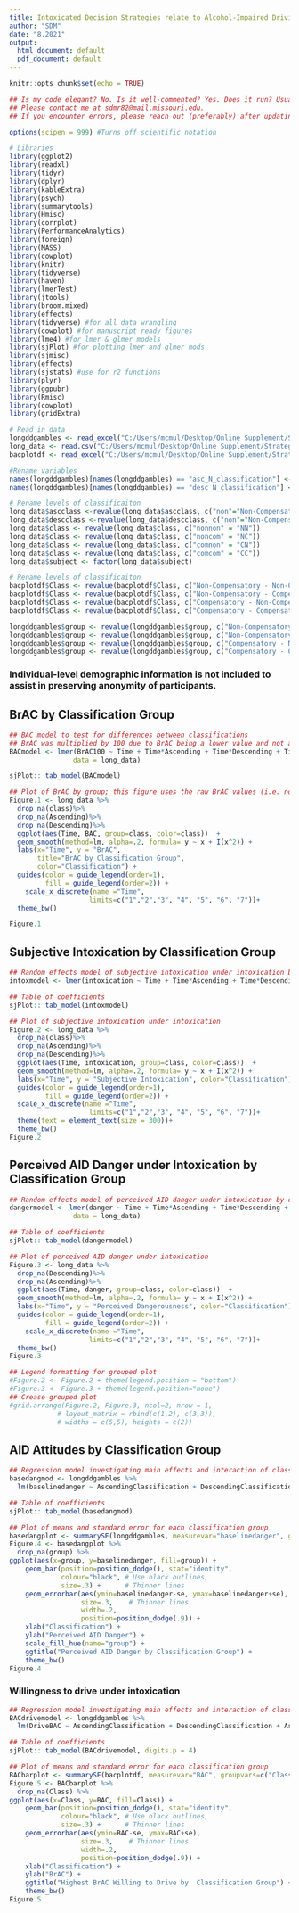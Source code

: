 ---
title: Intoxicated Decision Strategies relate to Alcohol-Impaired Driving Attitudes and Intentions 
author: "SDM"
date: "8.2021"
output:
  html_document: default
  pdf_document: default
---

```{r setup, include=FALSE}
knitr::opts_chunk$set(echo = TRUE)

## Is my code elegant? No. Is it well-commented? Yes. Does it run? Usually. 
## Please contact me at sdmr82@mail.missouri.edu. 
## If you encounter errors, please reach out (preferably) after updating R and your packages as well as a solid google search. :)

options(scipen = 999) #Turns off scientific notation

# Libraries
library(ggplot2)
library(readxl)
library(tidyr)
library(dplyr)
library(kableExtra)
library(psych)
library(summarytools)
library(Hmisc)
library(corrplot)
library(PerformanceAnalytics)
library(foreign)
library(MASS)
library(cowplot)
library(knitr)
library(tidyverse)
library(haven)
library(lmerTest)
library(jtools)
library(broom.mixed)
library(effects)
library(tidyverse) #for all data wrangling
library(cowplot) #for manuscript ready figures
library(lme4) #for lmer & glmer models
library(sjPlot) #for plotting lmer and glmer mods
library(sjmisc) 
library(effects)
library(sjstats) #use for r2 functions
library(plyr)
library(ggpubr)
library(Rmisc)
library(cowplot)
library(gridExtra)

# Read in data
longddgambles <- read_excel("C:/Users/mcmul/Desktop/Online Supplement/Strategy Differences Data/longddgambles.xlsx")
long_data <- read.csv("C:/Users/mcmul/Desktop/Online Supplement/Strategy Differences Data/long_data.csv")
bacplotdf <- read_excel("C:/Users/mcmul/Desktop/Online Supplement/Strategy Differences Data/bacplot.xlsx")

#Rename variables
names(longddgambles)[names(longddgambles) == "asc_N_classification"] <- "AscendingClassification"
names(longddgambles)[names(longddgambles) == "desc_N_classification"] <- "DescendingClassification"

# Rename levels of classificaiton
long_data$ascclass <-revalue(long_data$ascclass, c("non"="Non-Compensatory", "com"="Compensatory"))
long_data$descclass <-revalue(long_data$descclass, c("non"="Non-Compensatory", "com"="Compensatory"))
long_data$class <- revalue(long_data$class, c("nonnon" = "NN"))
long_data$class <- revalue(long_data$class, c("noncom" = "NC"))
long_data$class <- revalue(long_data$class, c("comnon" = "CN"))
long_data$class <- revalue(long_data$class, c("comcom" = "CC"))
long_data$subject <- factor(long_data$subject)

# Rename levels of classificaiton
bacplotdf$Class <- revalue(bacplotdf$Class, c("Non-Compensatory - Non-Compensatory" = "NN"))
bacplotdf$Class <- revalue(bacplotdf$Class, c("Non-Compensatory - Compensatory" = "NC"))
bacplotdf$Class <- revalue(bacplotdf$Class, c("Compensatory - Non-Compensatory" = "CN"))
bacplotdf$Class <- revalue(bacplotdf$Class, c("Compensatory - Compensatory" = "CC"))

longddgambles$group <- revalue(longddgambles$group, c("Non-Compensatory - Non-Compensatory" = "NN"))
longddgambles$group <- revalue(longddgambles$group, c("Non-Compensatory - Compensatory" = "NC"))
longddgambles$group <- revalue(longddgambles$group, c("Compensatory - Non-Compensatory" = "CN"))
longddgambles$group <- revalue(longddgambles$group, c("Compensatory - Compensatory" = "CC"))


```


### Individual-level demographic information is not included to assist in preserving anonymity of participants.

## BrAC by Classification Group
```{r BAC Timecourse, echo=FALSE, warning=FALSE, message=FALSE}

## BAC model to test for differences between classifications
## BrAC was multiplied by 100 due to BrAC being a lower value and not adequately described based on raw values.
BACmodel <- lmer(BrAC100 ~ Time + Time*Ascending + Time*Descending + Time*Ascending*Descending + Ascending*Descending + I(Time^2)*Descending + I(Time^2)*Ascending + I(Time^2)*Ascending*Descending + (Time|subject),
                data = long_data)

sjPlot:: tab_model(BACmodel)

## Plot of BrAC by group; this figure uses the raw BrAC values (i.e. not transformed as in the analysis)
Figure.1 <- long_data %>% 
  drop_na(class)%>%
  drop_na(Ascending)%>%
  drop_na(Descending)%>%
  ggplot(aes(Time, BAC, group=class, color=class))  + 
  geom_smooth(method=lm, alpha=.2, formula= y ~ x + I(x^2)) + 
  labs(x="Time", y = "BrAC", 
       title="BrAC by Classification Group",
       color="Classification") +
  guides(color = guide_legend(order=1),
         fill = guide_legend(order=2)) +
    scale_x_discrete(name ="Time", 
                    limits=c("1","2","3", "4", "5", "6", "7"))+
  theme_bw()

Figure.1
```

## Subjective Intoxication by Classification Group
```{r Subjective Intoxication, echo=FALSE, warning=FALSE, message=FALSE}

## Random effects model of subjective intoxication under intoxication by classification on each limb with timepoint and particpant as random effects
intoxmodel <- lmer(intoxication ~ Time + Time*Ascending + Time*Descending + Time*Ascending*Descending + Ascending*Descending + I(Time^2)*Descending + I(Time^2)*Ascending + I(Time^2)*Ascending*Descending + (Time|subject), data = long_data)

## Table of coefficients
sjPlot:: tab_model(intoxmodel)

## Plot of subjective intoxication under intoxication 
Figure.2 <- long_data %>% 
  drop_na(class)%>%
  drop_na(Ascending)%>%
  drop_na(Descending)%>%
  ggplot(aes(Time, intoxication, group=class, color=class))  + 
  geom_smooth(method=lm, alpha=.2, formula= y ~ x + I(x^2)) + 
  labs(x="Time", y = "Subjective Intoxication", color="Classification") +
  guides(color = guide_legend(order=1),
         fill = guide_legend(order=2)) +
  scale_x_discrete(name ="Time", 
                    limits=c("1","2","3", "4", "5", "6", "7"))+
  theme(text = element_text(size = 300))+
  theme_bw()
Figure.2
```

## Perceived AID Danger under Intoxication by Classification Group
```{r AID danger, echo=FALSE, warning=FALSE, message=FALSE}
## Random effects model of perceived AID danger under intoxication by classification on each limb with timepoint and particpant as random effects
dangermodel <- lmer(danger ~ Time + Time*Ascending + Time*Descending + Time*Ascending*Descending + Ascending*Descending + I(Time^2)*Descending + I(Time^2)*Ascending + I(Time^2)*Ascending*Descending + (Time|subject),
                data = long_data)

## Table of coefficients
sjPlot:: tab_model(dangermodel)

## Plot of perceived AID danger under intoxication 
Figure.3 <- long_data %>% 
  drop_na(Descending)%>%
  drop_na(Ascending)%>%
  ggplot(aes(Time, danger, group=class, color=class))  + 
  geom_smooth(method=lm, alpha=.2, formula= y ~ x + I(x^2)) + 
  labs(x="Time", y = "Perceived Dangerousness", color="Classification") +
  guides(color = guide_legend(order=1),
         fill = guide_legend(order=2)) +
    scale_x_discrete(name ="Time", 
                    limits=c("1","2","3", "4", "5", "6", "7"))+
  theme_bw()
Figure.3

## Legend formatting for grouped plot
#Figure.2 <- Figure.2 + theme(legend.position = "bottom")
#Figure.3 <- Figure.3 + theme(legend.position="none")
## Crease grouped plot
#grid.arrange(Figure.2, Figure.3, ncol=2, nrow = 1, 
            # layout_matrix = rbind(c(1,2), c(3,3)),
            # widths = c(5,5), heights = c(2))

```

## AID Attitudes by Classification Group
```{r AID Attitudes, echo=FALSE, warning=FALSE, message=FALSE}

## Regression model investigating main effects and interaction of classification on the ascending and descending limb as it relates to sober perceptions of AID dangerousness
basedangmod <- longddgambles %>%
  lm(baselinedanger ~ AscendingClassification + DescendingClassification + AscendingClassification*DescendingClassification,.)

## Table of coefficients
sjPlot:: tab_model(basedangmod)

## Plot of means and standard error for each classification group
basedangplot <- summarySE(longddgambles, measurevar="baselinedanger", groupvars=c("group"), na.rm = TRUE)
Figure.4 <- basedangplot %>%
  drop_na(group) %>%
ggplot(aes(x=group, y=baselinedanger, fill=group)) + 
    geom_bar(position=position_dodge(), stat="identity",
             colour="black", # Use black outlines,
             size=.3) +      # Thinner lines
    geom_errorbar(aes(ymin=baselinedanger-se, ymax=baselinedanger+se),
                  size=.3,    # Thinner lines
                  width=.2,
                  position=position_dodge(.9)) +
    xlab("Classification") +
    ylab("Perceived AID Danger") +
    scale_fill_hue(name="group") +
    ggtitle("Perceived AID Danger by Classification Group") +
    theme_bw()
Figure.4

```


### Willingness to drive under intoxication
```{r AID Intentions: BrAC, echo=FALSE, warning=FALSE, message=FALSE}

## Regression model investigating main effects and interaction of classification on the ascending and descending limb as it relates to the highest BrAC a person would be willing to drive
BACdrivemodel <- longddgambles %>%
  lm(DriveBAC ~ AscendingClassification + DescendingClassification + AscendingClassification*DescendingClassification,.)

## Table of coefficients
sjPlot:: tab_model(BACdrivemodel, digits.p = 4)

## Plot of means and standard error for each classification group
BACbarplot <- summarySE(bacplotdf, measurevar="BAC", groupvars=c("Class"), na.rm = TRUE)
Figure.5 <- BACbarplot %>%
  drop_na(Class) %>%
ggplot(aes(x=Class, y=BAC, fill=Class)) + 
    geom_bar(position=position_dodge(), stat="identity",
             colour="black", # Use black outlines,
             size=.3) +      # Thinner lines
    geom_errorbar(aes(ymin=BAC-se, ymax=BAC+se),
                  size=.3,    # Thinner lines
                  width=.2,
                  position=position_dodge(.9)) +
    xlab("Classification") +
    ylab("BrAC") +
    ggtitle("Highest BrAC Willing to Drive by  Classification Group") +
    theme_bw()
Figure.5

```
